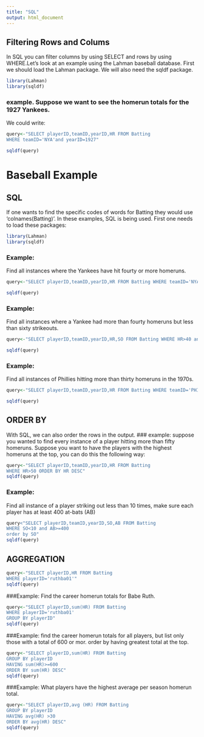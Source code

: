 ```yaml
---
title: "SQL"
output: html_document
---
```

## Filtering Rows and Colums

In SQL you can filter columns by using SELECT and rows by using WHERE.Let's look at an example using the Lahman baseball database. First we should load the Lahman package. We will also need the sqldf package.

```r
library(Lahman)
library(sqldf)
```

### example. Suppose we want to see the homerun totals for the 1927 Yankees. 
We could write:
```r
query<-"SELECT playerID,teamID,yearID,HR FROM Batting
WHERE teamID='NYA'and yearID=1927"

sqldf(query)
```
# Baseball Example
## SQL

If one wants to find the specific codes of words for Batting they would use 'colnames(Batting)'. In these examples, SQL is being used. First one needs to load these packages:

```r
library(Lahman)
library(sqldf)
```

### Example: 
Find all instances where the Yankees have hit fourty or more homeruns.

```r
query<-"SELECT playerID,teamID,yearID,HR FROM Batting WHERE teamID='NYA' and HR>=40"

sqldf(query)
```

### Example:
Find all instances where a Yankee had more than fourty homeruns but less than sixty strikeouts.

```r
query<-"SELECT playerID,teamID,yearID,HR,SO FROM Batting WHERE HR>40 and SO<60"

sqldf(query)
```

### Example:
Find all instances of Phillies hitting more than thirty homeruns in the 1970s.

```r
query<-"SELECT playerID,teamID,yearID,HR FROM Batting WHERE teamID='PHI' and yearID>=1970 and yearID<=1979 and HR>30"

sqldf(query)
```

## ORDER BY

With SQL, we can also order the rows in the output.
### example:
suppose you wanted to find every instance of a player hitting more than fifty homeruns. Suppose you want to have the players with the highest homeruns at the top, you can do this the following way:

```r
query<-"SELECT playerID,teamID,yearID,HR FROM Batting
WHERE HR>50 ORDER BY HR DESC"
sqldf(query)
```

### Example:
Find all instance of a player striking out less than 10 times, make sure each player has at least 400 at-bats (AB)

```r
query<"SELECT playerID,teamID,yearID,SO,AB FROM Batting
WHERE SO<10 and AB>=400
order by SO"
sqldf(query)
```
## AGGREGATION

```r
query<-"SELECT playerID,HR FROM Batting 
WHERE playerID='ruthba01'"
sqldf(query)
```

###Example:
Find the career homerun totals for Babe Ruth.
```r
query<-"SELECT playerID,sum(HR) FROM Batting 
WHERE playerID='ruthba01'
GROUP BY playerID"
sqldf(query)
```

###Example:
find the career homerun totals for all players, but list only those with a total of 600 or mor. order by having greatest total at the top.
```r
query<-"SELECT playerID,sum(HR) FROM Batting 
GROUP BY playerID
HAVING sum(HR)>=600
ORDER BY sum(HR) DESC"
sqldf(query)
```

###Example:
What players have the highest average per season homerun total.
```r
query<-"SELECT playerID,avg (HR) FROM Batting
GROUP BY playerID
HAVING avg(HR) >30
ORDER BY avg(HR) DESC"
sqldf(query)
```


